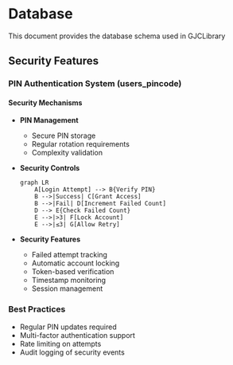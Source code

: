 # Database

This document provides the database schema used in GJCLibrary


## Security Features

### PIN Authentication System (users_pincode)

#### Security Mechanisms
- **PIN Management**
  - Secure PIN storage
  - Regular rotation requirements
  - Complexity validation

- **Security Controls**
  ```mermaid
  graph LR
      A[Login Attempt] --> B{Verify PIN}
      B -->|Success| C[Grant Access]
      B -->|Fail| D[Increment Failed Count]
      D --> E{Check Failed Count}
      E -->|>3| F[Lock Account]
      E -->|≤3| G[Allow Retry]
  ```

- **Security Features**
  - Failed attempt tracking
  - Automatic account locking
  - Token-based verification
  - Timestamp monitoring
  - Session management

### Best Practices
- Regular PIN updates required
- Multi-factor authentication support
- Rate limiting on attempts
- Audit logging of security events
